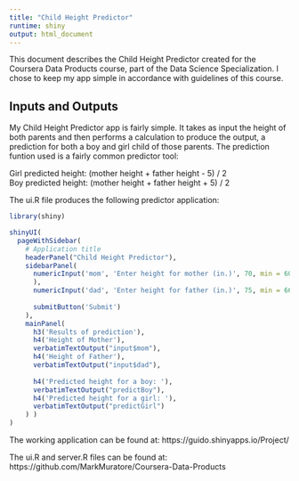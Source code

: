 ```yaml
---
title: "Child Height Predictor"
runtime: shiny
output: html_document
---
```


This document describes the Child Height Predictor created for the Coursera Data Products course, part of the Data Science Specialization. I chose to keep my app simple in accordance with guidelines of this course. 


## Inputs and Outputs

My Child Height Predictor app is fairly simple. It takes as input the height of both parents and then performs a calculation to produce the output, a prediction for both a boy and girl child of those parents. The prediction funtion used is a fairly common predictor tool:

Girl predicted height: (mother height + father height - 5) / 2  
Boy predicted height: (mother height + father height + 5) / 2

The ui.R file produces the following predictor application:

```r
library(shiny)

shinyUI(
  pageWithSidebar(
    # Application title
    headerPanel("Child Height Predictor"),
    sidebarPanel(
      numericInput('mom', 'Enter height for mother (in.)', 70, min = 60, max = 72, step = 0.5
      ),
      numericInput('dad', 'Enter height for father (in.)', 75, min = 66, max = 84, step = 0.5),
      
      submitButton('Submit')
    ),
    mainPanel(
      h3('Results of prediction'),
      h4('Height of Mother'),
      verbatimTextOutput("input$mom"),
      h4('Height of Father'),
      verbatimTextOutput("input$dad"),
      
      h4('Predicted height for a boy: '),
      verbatimTextOutput("predictBoy"),
      h4('Predicted height for a girl: '),
      verbatimTextOutput("predictGirl")
    ) )
)
```

The working application can be found at: https://guido.shinyapps.io/Project/

The ui.R and server.R files can be found at: https://github.com/MarkMuratore/Coursera-Data-Products
